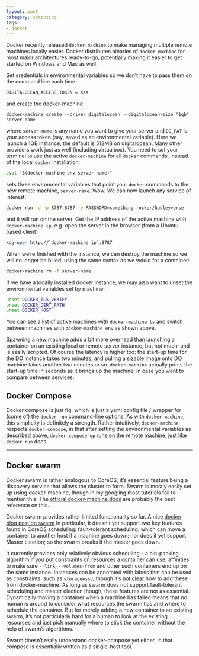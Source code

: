 ```yaml
---
layout: post
category: computing
tags: 
- docker
---
```



Docker recently released `docker-machine` to make managing multiple remote machines locally easier. Docker distributes binaries of `docker-machine` for most major architectures ready-to-go, potentially making it easier to get started on Windows and Mac as well. 

Set credentials in environmental variables so we don't have to pass them
on the command line each time:

```bash
DIGITALOCEAN_ACCESS_TOKEN = XXX
```

and create the docker-machine: 

```
docker-machine create --driver digitalocean --digitalocean-size "1gb" server-name
```

where `server-name` is any name you want to give your server and `DO_PAT` is your access token (say, saved as an environmental variable). Here we launch a 1GB instance, the default is 512MB on digitalocean.  Many other providers work just as well (including virtualbox). You need to set your terminal to use the active `docker-machine` for all `docker` commands, instead of the local `docker` installation:

```bash
eval "$(docker-machine env server-name)"
```

sets three environmental variables that point your `docker` commands to the new remote machine, `server-name`.  Wow.  We can now launch any service of interest:

```bash
docker run -d -p 8787:8787 -e PASSWORD=something rocker/hadleyverse
```

and it will run on the server.  Get the IP address of the active machine with `docker-machine ip`, e.g. open the server in the browser (from a Ubuntu-based client)

```bash
xdg-open http://`docker-machine ip`:8787
```

When we're finished with the instance, we can destroy the machine so we will no longer be billed, using the same syntax as we would for a container: 

```bash
docker-machine rm -f server-name
```

If we have a locally installed docker instance, we may also want to unset the environmental variables set by machine:

```bash
unset DOCKER_TLS_VERIFY
unset DOCKER_CERT_PATH
unset DOCKER_HOST
```

You can see a list of active machines with `docker-machine ls` and switch between machines with `docker-machine env` as shown above. 

Spawning a new machine adds a bit more overhead than launching a container on an existing local or remote server instance, but not much; and is easily scripted. Of course the latency is higher too: the start-up time for the DO instance takes two minutes, and pulling a sizable image onto DO machine takes another two minutes or so.  `docker-machine` actually prints the start-up time in seconds as it brings up the machine, in case you want to compare between services. 


## Docker Compose

Docker compose is just fig, which is just a yaml config file / wrapper for (some of) the `docker run` command-line options. As with `docker-machine`, this simplicity is definitely a strength.  Rather intuitively, `docker-machine` respects `docker-compose`, in that after setting the environmental variables as described above, `docker-compose up` runs on the remote machine, just like `docker run` does.  


-------------

## Docker swarm

Docker swarm is rather analogous to CoreOS; it's essential feature being a discovery service that allows the cluster to form.  Swarm is mostly easily set up using docker-machine, though in my googling most tutorials fail to mention this. The [official docker-machine docs](https://docs.docker.com/machine/#using-docker-machine-with-docker-swarm) are probably the best reference on this.

Docker swarm provides rather limited functionality so far. A nice [docker blog post on swarm](http://blog.docker.com/2015/02/scaling-docker-with-swarm/)  In particular, it doesn't yet support two key features found in CoreOS scheduling: fault-tolerant scheduling; which can move a container to another host if a machine goes down; nor does it yet support Master election; so the swarm breaks if the master goes down.

It currently provides only relatively obvious scheduling -- a bin-packing algorithm if you put constraints on resources a container can use, affinities to make sure `--link`, `--volumes-from` and other such containers end up on the same instance.  Instances can be annotated with labels that can be used as constraints, such as `storage=ssd`, though it's [not clear](https://github.com/docker/machine/issues/1002) how to add these from docker-machine.  As long as swarm does not support fault-tolerant scheduling and master election though, these features are not as essential. Dynamically moving a container when a machine has failed means that no human is around to consider what resources the swarm has and where to schedule the container.  But for merely adding a new container to an existing swarm, it's not particularly hard for a human to look at the existing resources and just pick manually where to stick the container without the help of swarm's algorithms. 

Swarm doesn't really understand docker-compose yet either, in that compose is essentially written as a single-host tool.






